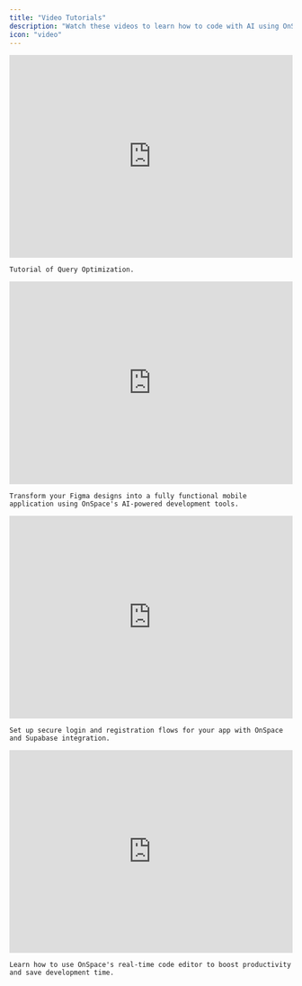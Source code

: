 ```yaml
---
title: "Video Tutorials"
description: "Watch these videos to learn how to code with AI using OnSpace."
icon: "video"
---
```


<AccordionGroup>
 
  <Accordion title="Tutorial of Query Optimization">
    <iframe 
      width="100%" 
      height="360" 
      src="https://www.youtube.com/watch?v=4qCJLE4xDXA" 
      title="Tutorial of Query Optimization" 
      frameborder="0" 
      allow="accelerometer; autoplay; clipboard-write; encrypted-media; gyroscope; picture-in-picture; web-share" 
      referrerpolicy="strict-origin-when-cross-origin" 
      allowfullscreen>
    </iframe>
    
    Tutorial of Query Optimization.
  </Accordion>
  
  <Accordion title="Build Mobile App from Figma">
    <iframe 
      width="100%" 
      height="360" 
      src="https://www.youtube.com/embed/lvY1ptjqgAs" 
      title="AI Mobile App building in 2025, Figma to APP with OnSpace.AI" 
      frameborder="0" 
      allow="accelerometer; autoplay; clipboard-write; encrypted-media; gyroscope; picture-in-picture; web-share" 
      referrerpolicy="strict-origin-when-cross-origin" 
      allowfullscreen>
    </iframe>
    
    Transform your Figma designs into a fully functional mobile application using OnSpace's AI-powered development tools.
  </Accordion>
  
  <Accordion title="Add Login & Signup">
    <iframe 
      width="100%" 
      height="360" 
      src="https://www.youtube.com/embed/uUoZBpHzHTI" 
      title="Full-stack app dev Tutorial: Functional Login/Signup for your Project. OnSpace.AI x Supabase" 
      frameborder="0" 
      allow="accelerometer; autoplay; clipboard-write; encrypted-media; gyroscope; picture-in-picture; web-share" 
      referrerpolicy="strict-origin-when-cross-origin" 
      allowfullscreen>
    </iframe>
    
    Set up secure login and registration flows for your app with OnSpace and Supabase integration.
  </Accordion>

  <Accordion title="Real-time Code Editor">
    <iframe 
      width="100%" 
      height="360" 
      src="https://www.youtube.com/embed/Oi8vrC5HukQ" 
      title="OnSpace.AI Real-time code editor, save you time &amp; credit" 
      frameborder="0" 
      allow="accelerometer; autoplay; clipboard-write; encrypted-media; gyroscope; picture-in-picture; web-share" 
      referrerpolicy="strict-origin-when-cross-origin" 
      allowfullscreen>
    </iframe>
    
    Learn how to use OnSpace's real-time code editor to boost productivity and save development time.
   </Accordion>
</AccordionGroup>
